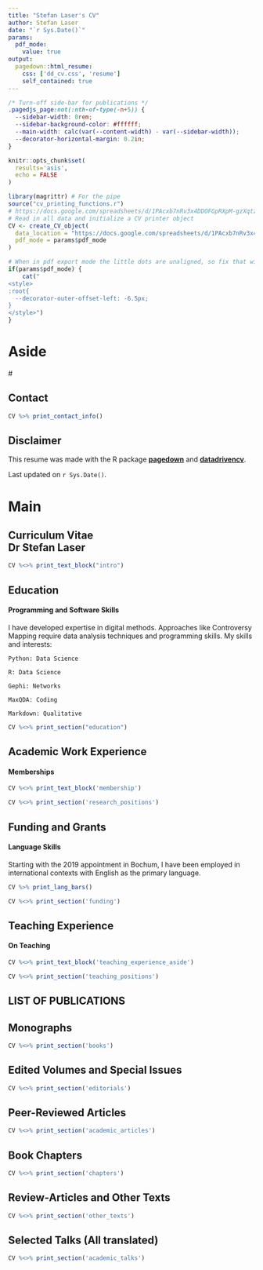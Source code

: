 ---
title: "Stefan Laser's CV"
author: Stefan Laser
date: "`r Sys.Date()`"
params:
  pdf_mode:
    value: true
output:
  pagedown::html_resume:
    css: ['dd_cv.css', 'resume']
    self_contained: true
---

```{css, echo=FALSE}
/* Turn-off side-bar for publications */
.pagedjs_page:not(:nth-of-type(-n+5)) {
  --sidebar-width: 0rem;
  --sidebar-background-color: #ffffff;
  --main-width: calc(var(--content-width) - var(--sidebar-width));
  --decorator-horizontal-margin: 0.2in;
}
```

```{r, include=FALSE}
knitr::opts_chunk$set(
  results='asis', 
  echo = FALSE
)

library(magrittr) # For the pipe
source("cv_printing_functions.r")
# https://docs.google.com/spreadsheets/d/1PAcxb7nRv3x4DDOFGpRXpM-gzXqtzmV2ZNOAkYB6kQY/edit?usp=sharing
# Read in all data and initialize a CV printer object
CV <- create_CV_object(
  data_location = "https://docs.google.com/spreadsheets/d/1PAcxb7nRv3x4DDOFGpRXpM-gzXqtzmV2ZNOAkYB6kQY/edit?usp=sharing",  
  pdf_mode = params$pdf_mode
)

```

```{r}
# When in pdf export mode the little dots are unaligned, so fix that with some conditional CSS.
if(params$pdf_mode) {
    cat("
<style>
:root{
  --decorator-outer-offset-left: -6.5px;
}
</style>")
}
```

<!-- include a fontawesome reference -->
<script src="https://kit.fontawesome.com/0a75c4d7c0.js" crossorigin="anonymous"></script>

Aside
================================================================================
#<!--
#```{r}
# Build interactive network of positions colored by section
# and connected if they occurred in the same year
# datadrivencv::build_network_logo(CV$entries_data)
#```
#
#```{r}
#if(params$pdf_mode){
#  cat("View this CV online with links at https://hightech-am-ende.de/cv.html")
#} else {
#  cat("[<i class='fas fa-download'></i> Download a PDF of this CV](https://hightech-am-ende.de/cv.pdf)")
#}
#```
#-->

Contact {#contact}
--------------------------------------------------------------------------------

```{r}
CV %>% print_contact_info()
```

Disclaimer {#disclaimer}
--------------------------------------------------------------------------------
This resume was made with the R package [**pagedown**](https://github.com/rstudio/pagedown) and [**datadrivencv**](http://nickstrayer.me/datadrivencv/index.html).

<!--
Code available on <i class="fa fa-github"></i>  [GitHub](https://github.com/LaserStefan/cv/). 
-->
Last updated on `r Sys.Date()`.



Main
================================================================================

Curriculum Vitae<br>Dr Stefan Laser {#title}
--------------------------------------------------------------------------------

```{r}
CV %<>% print_text_block("intro") 
```

Education {data-icon=graduation-cap data-concise=true}
--------------------------------------------------------------------------------
::: aside
#### Programming and Software Skills
I have developed expertise in digital methods. Approaches like Controversy Mapping require data analysis techniques and programming skills. My skills and interests:



<i class="fa-brands fa-python fa-fw"></i> `Python: Data Science`

<i class="fab fa-r-project fa-fw"></i> `R: Data Science`

<i class="fa-solid fa-circle-nodes fa-fw"></i> `Gephi: Networks`

<i class="fa-solid fa-highlighter fa-fw"></i> `MaxQDA: Coding`

<i class="fab fa-markdown fa-fw"></i> `Markdown: Qualitative`


:::

```{r}
CV %<>% print_section("education")
```

Academic Work Experience {data-icon=address-card}
--------------------------------------------------------------------------------
::: aside
#### Memberships
```{r}
CV %<>% print_text_block('membership')
```
:::

```{r}
CV %<>% print_section('research_positions')
```

Funding and Grants {data-icon=address-card}
--------------------------------------------------------------------------------
::: aside
#### Language Skills
Starting with the 2019 appointment in Bochum, I have been employed in international contexts with English as the primary language.<br>

```{r}
CV %>% print_lang_bars()
```
::: 

```{r}
CV %<>% print_section('funding')
```


<!-- <div style="break-after:page"></div> {.page-break-before} -->



Teaching Experience {data-icon=chalkboard-teacher}
--------------------------------------------------------------------------------

::: aside
#### On Teaching
```{r}
CV %<>% print_text_block('teaching_experience_aside')
```
:::


```{r}
CV %<>% print_section('teaching_positions')
```

<!--

ABSTRACTS {data-icon=NULL .no-timeline .page-break-before}
--------------------------------------------------------------------------------

Selected publications {data-icon=book}
--------------------------------------------------------------------------------

```{r}
CV %<>% print_section("selected_publications") 
```
-->

LIST OF PUBLICATIONS {data-icon=NULL .no-timeline .page-break-before}
--------------------------------------------------------------------------------

Monographs {data-icon=book} 
--------------------------------------------------------------------------------

```{r}
CV %<>% print_section('books')
```

Edited Volumes and Special Issues {data-icon=book}
--------------------------------------------------------------------------------
<!--
::: aside
```{r}
CV %<>% print_text_block('publication_aside')
```
:::
-->
```{r}
CV %<>% print_section('editorials')
```

Peer-Reviewed Articles {data-icon=file-text}
--------------------------------------------------------------------------------

```{r}
CV %<>% print_section('academic_articles')
```

Book Chapters {data-icon=file-text-o}
--------------------------------------------------------------------------------

```{r}
CV %<>% print_section('chapters')
```

Review-Articles and Other Texts {data-icon=newspaper-o}
--------------------------------------------------------------------------------

```{r}
CV %<>% print_section('other_texts')
```


Selected Talks (All translated) {data-icon=microphone}
--------------------------------------------------------------------------------

```{r}
CV %<>% print_section('academic_talks')
```

# <!--
# ```{r}
# CV %<>% print_links()
# ```
# -->

